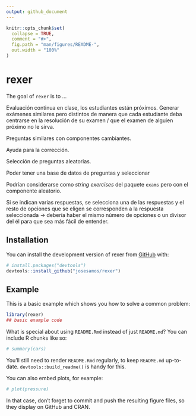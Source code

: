 ```yaml
---
output: github_document
---
```


<!-- README.md is generated from README.Rmd. Please edit that file -->

```r
knitr::opts_chunk$set(
  collapse = TRUE,
  comment = "#>",
  fig.path = "man/figures/README-",
  out.width = "100%"
)
```

# rexer

<!-- badges: start -->
<!-- badges: end -->

The goal of `rexer` is to ...

Evaluación continua en clase, los estudiantes están próximos. Generar exámenes similares pero distintos de manera que cada estudiante deba centrarse en la resolución de su examen / que el examen de alguien próximo no le sirva.

Preguntas similares con componentes cambiantes.

Ayuda para la corrección. 

Selección de preguntas aleatorias.

Poder tener una base de datos de preguntas y seleccionar 


Podrían considerarse como *string exercises* del paquete `exams` pero con el componente aleatorio. 


Si se indican varias respuestas, se selecciona una de las respuestas y el resto de opciones que se eligen se corresponden a la respuesta seleccionada -> debería haber el mismo número de opciones o un divisor del él para que sea más fácil de entender.


## Installation

You can install the development version of rexer from [GitHub](https://github.com/) with:

``` r
# install.packages("devtools")
devtools::install_github("josesamos/rexer")
```

## Example

This is a basic example which shows you how to solve a common problem:

```r
library(rexer)
## basic example code
```

What is special about using `README.Rmd` instead of just `README.md`? You can include R chunks like so:

```r
# summary(cars)
```

You'll still need to render `README.Rmd` regularly, to keep `README.md` up-to-date. `devtools::build_readme()` is handy for this.

You can also embed plots, for example:

```r
# plot(pressure)
```

In that case, don't forget to commit and push the resulting figure files, so they display on GitHub and CRAN.
